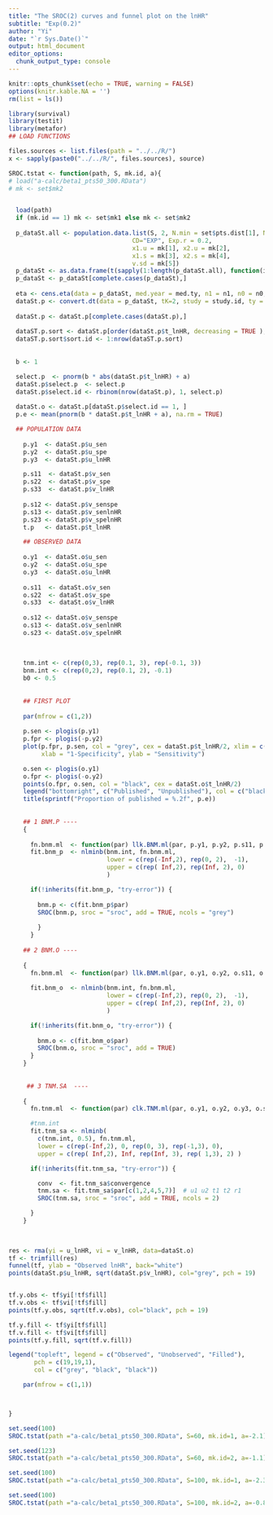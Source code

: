 ```yaml
---
title: "The SROC(2) curves and funnel plot on the lnHR"
subtitle: "Exp(0.2)"
author: "Yi"
date: "`r Sys.Date()`"
output: html_document
editor_options: 
  chunk_output_type: console
---
```


```r
knitr::opts_chunk$set(echo = TRUE, warning = FALSE)
options(knitr.kable.NA = '')
rm(list = ls())

library(survival)
library(testit)
library(metafor)
## LOAD FUNCTIONS

files.sources <- list.files(path = "../../R/")
x <- sapply(paste0("../../R/", files.sources), source)
```


```r


SROC.tstat <- function(path, S, mk.id, a){
# load("a-calc/beta1_pts50_300.RData")
# mk <- set$mk2


  load(path)
  if (mk.id == 1) mk <- set$mk1 else mk <- set$mk2
  
  p_dataSt.all <- population.data.list(S, 2, N.min = set$pts.dist[1], N.max = set$pts.dist[1],
                                  CD="EXP", Exp.r = 0.2, 
                                  x1.u = mk[1], x2.u = mk[2], 
                                  x1.s = mk[3], x2.s = mk[4], 
                                  v.sd = mk[5])
  p_dataSt <- as.data.frame(t(sapply(1:length(p_dataSt.all), function(i) p_dataSt.all[[i]][[1]])))
  p_dataSt <- p_dataSt[complete.cases(p_dataSt),]
      
  eta <- cens.eta(data = p_dataSt, med.year = med.ty, n1 = n1, n0 = n0, s1_med = s1_mct, s0_med = s0_mct)$par
  dataSt.p <- convert.dt(data = p_dataSt, tK=2, study = study.id, ty = ty, n1 = n1, n0 = n0, s1 = s1, s0 = s0, u_lnHR = u_lnHR, v_lnHR = v_lnHR, eta = eta)
      
  dataSt.p <- dataSt.p[complete.cases(dataSt.p),]
  
  dataST.p.sort <- dataSt.p[order(dataSt.p$t_lnHR, decreasing = TRUE ),]
  dataST.p.sort$sort.id <- 1:nrow(dataST.p.sort)
  
  
  b <- 1

  select.p  <- pnorm(b * abs(dataSt.p$t_lnHR) + a)
  dataSt.p$select.p  <- select.p
  dataSt.p$select.id <- rbinom(nrow(dataSt.p), 1, select.p) 
  
  dataSt.o <- dataSt.p[dataSt.p$select.id == 1, ]
  p.e <- mean(pnorm(b * dataSt.p$t_lnHR + a), na.rm = TRUE)

  ## POPULATION DATA
    
    p.y1  <- dataSt.p$u_sen
    p.y2  <- dataSt.p$u_spe 
    p.y3  <- dataSt.p$u_lnHR

    p.s11  <- dataSt.p$v_sen
    p.s22  <- dataSt.p$v_spe 
    p.s33  <- dataSt.p$v_lnHR
    
    p.s12 <- dataSt.p$v_senspe 
    p.s13 <- dataSt.p$v_senlnHR 
    p.s23 <- dataSt.p$v_spelnHR 
    t.p   <- dataSt.p$t_lnHR

    ## OBSERVED DATA
    
    o.y1  <- dataSt.o$u_sen
    o.y2  <- dataSt.o$u_spe 
    o.y3  <- dataSt.o$u_lnHR
    
    o.s11  <- dataSt.o$v_sen
    o.s22  <- dataSt.o$v_spe 
    o.s33  <- dataSt.o$v_lnHR
    
    o.s12 <- dataSt.o$v_senspe 
    o.s13 <- dataSt.o$v_senlnHR 
    o.s23 <- dataSt.o$v_spelnHR 
      
  
  
    tnm.int <- c(rep(0,3), rep(0.1, 3), rep(-0.1, 3))
    bnm.int <- c(rep(0,2), rep(0.1, 2), -0.1)
    b0 <- 0.5
    
    
    ## FIRST PLOT
    
    par(mfrow = c(1,2))
    
    p.sen <- plogis(p.y1)
    p.fpr <- plogis(-p.y2)
    plot(p.fpr, p.sen, col = "grey", cex = dataSt.p$t_lnHR/2, xlim = c(0,1), ylim = c(0,1),
         xlab = "1-Specificity", ylab = "Sensitivity")

    o.sen <- plogis(o.y1)
    o.fpr <- plogis(-o.y2)
    points(o.fpr, o.sen, col = "black", cex = dataSt.o$t_lnHR/2)
    legend("bottomright", c("Published", "Unpublished"), col = c("black", "grey"), pch = c(1,1))
    title(sprintf("Proportion of published = %.2f", p.e))
    
    
    ## 1 BNM.P ----
    {
      
      fn.bnm.ml  <- function(par) llk.BNM.ml(par, p.y1, p.y2, p.s11, p.s22, p.s12)
      fit.bnm_p  <- nlminb(bnm.int, fn.bnm.ml,
                           lower = c(rep(-Inf,2), rep(0, 2),  -1),
                           upper = c(rep( Inf,2), rep(Inf, 2), 0) 
                           )

      if(!inherits(fit.bnm_p, "try-error")) {
        
        bnm.p <- c(fit.bnm_p$par)
        SROC(bnm.p, sroc = "sroc", add = TRUE, ncols = "grey")
          
        }  
      } 
      
    ## 2 BNM.O ----
    
    {
      fn.bnm.ml  <- function(par) llk.BNM.ml(par, o.y1, o.y2, o.s11, o.s22, o.s12)
      
      fit.bnm_o  <- nlminb(bnm.int, fn.bnm.ml,
                           lower = c(rep(-Inf,2), rep(0, 2),  -1),
                           upper = c(rep( Inf,2), rep(Inf, 2), 0) 
                           )

      if(!inherits(fit.bnm_o, "try-error")) {
        
        bnm.o <- c(fit.bnm_o$par)
        SROC(bnm.o, sroc = "sroc", add = TRUE)
      } 
    }
  
    
     ## 3 TNM.SA  ----
    
    {
      fn.tnm.ml  <- function(par) clk.TNM.ml(par, o.y1, o.y2, o.y3, o.s11, o.s22, o.s33, o.s12, o.s13, o.s23, p=0.6, a.interval = c(-10, 10))

      #tnm.int
      fit.tnm_sa <- nlminb(
        c(tnm.int, 0.5), fn.tnm.ml,
        lower = c(rep(-Inf,2), 0, rep(0, 3), rep(-1,3), 0),
        upper = c(rep( Inf,2), Inf, rep(Inf, 3), rep( 1,3), 2) )

      if(!inherits(fit.tnm_sa, "try-error")) {

        conv  <- fit.tnm_sa$convergence
        tnm.sa <- fit.tnm_sa$par[c(1,2,4,5,7)]  # u1 u2 t1 t2 r1
        SROC(tnm.sa, sroc = "sroc", add = TRUE, ncols = 2)

      }
    }

    
    
res <- rma(yi = u_lnHR, vi = v_lnHR, data=dataSt.o)
tf <- trimfill(res)
funnel(tf, ylab = "Observed lnHR", back="white")
points(dataSt.p$u_lnHR, sqrt(dataSt.p$v_lnHR), col="grey", pch = 19)


tf.y.obs <- tf$yi[!tf$fill]
tf.v.obs <- tf$vi[!tf$fill]
points(tf.y.obs, sqrt(tf.v.obs), col="black", pch = 19)

tf.y.fill <- tf$yi[tf$fill]
tf.v.fill <- tf$vi[tf$fill]
points(tf.y.fill, sqrt(tf.v.fill))

legend("topleft", legend = c("Observed", "Unobserved", "Filled"), 
       pch = c(19,19,1),
       col = c("grey", "black", "black"))

    par(mfrow = c(1,1))



}
```


```r
set.seed(100)
SROC.tstat(path ="a-calc/beta1_pts50_300.RData", S=60, mk.id=1, a=-2.1)
```


```r
set.seed(123)
SROC.tstat(path ="a-calc/beta1_pts50_300.RData", S=60, mk.id=2, a=-1.1)
```


```r
set.seed(100)
SROC.tstat(path ="a-calc/beta1_pts50_300.RData", S=100, mk.id=1, a=-2.3)
```


```r
set.seed(100)
SROC.tstat(path ="a-calc/beta1_pts50_300.RData", S=100, mk.id=2, a=-0.8)
```

